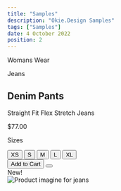 ---
title: "Samples"
description: "Okie.Design Samples"
tags: ["Samples"]
date: 4 October 2022
position: 2
---

<div className="card horizontal fit md:h-96">
    <div className="h-30 md:w-3/5 p-4 flex flex-col">
    <div className="flex-1">
        <div>
            <div data-content="Breadcrumbs" className="tooltip bottom">
                <div data-content="Breadcrumbs" className="breadcrumb arrow extra_small text-slate-500">
                    <p>Womans Wear</p>
                    <p>Jeans</p>
                </div>
            </div>
            <div className="mt-4 mb-6">
                <h2 className="font-bold text-slate-800 text-3xl truncate">Denim Pants</h2>
                <p className="text-slate-600">Straight Fit Flex Stretch Jeans</p>
                <div data-content="Badge" className="tooltip bottom">
                    <p className="badge info mt-2">$77.00</p>
                </div>
            </div>
        </div>
    </div>
    <div>
        <div className="pb-6 flex flex-col">
        <p className="text-xs text-slate-500 mb-2 font-semibold">Sizes</p>
        <div data-content="Button Group" className="tooltip top">
            <div className="button_group pill">
                <button className="button secondary icon">
                XS
                </button>
                <button className="button secondary icon">
                S
                </button>
                <button className="button secondary icon">
                M
                </button>
                <button className="button secondary icon">
                L
                </button>
                <button className="button secondary icon">
                XL
                </button>
            </div>
        </div>
        </div>
        <div data-content="Button Group" className="tooltip top w-full">
            <div className="button_group pill w-full">
                <button className="button full">
                    Add to Cart
                </button>
                <button className="button icon">
                    <svg xmlns="http://www.w3.org/2000/svg" fill="none" viewBox="0 0 24 24" stroke="currentColor">
                    <path strokeLinecap="round" strokeLinejoin="round" strokeWidth={2} d="M4.318 6.318a4.5 4.5 0 000 6.364L12 20.364l7.682-7.682a4.5 4.5 0 00-6.364-6.364L12 7.636l-1.318-1.318a4.5 4.5 0 00-6.364 0z" />
                    </svg>
                </button>
            </div>
        </div>
    </div>
    </div>
    <div className="h-60 md:h-full md:w-2/5 relative">
    <div className="badge success top-2 right-2 absolute">New!</div>
    <img alt="Product imagine for jeans" className="w-full h-full object-cover" src="https://images.pexels.com/photos/4960250/pexels-photo-4960250.jpeg?auto=compress&cs=tinysrgb&dpr=2&h=650&w=940" />
    </div>
</div>